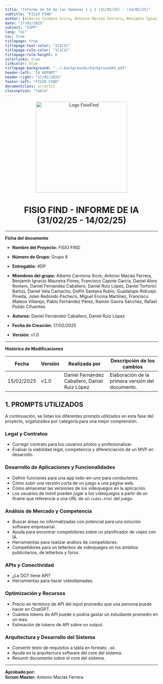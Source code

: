 ```yaml
---
title: "Informe de IA de las Semanas 1 y 2 (31/02/25) - (14/02/25)"
subtitle: "FISIO FIND"
author: [Alberto Carmona Sicre, Antonio Macías Ferrera, Benjamín Ignacio Maureira Flores, Francisco Capote García, Daniel Alors Romero, Daniel Fernández Caballero, Daniel Ruiz López, Daniel Tortorici Bartús, Daniel Vela Camacho, Delfín Santana Rubio, Guadalupe Ridruejo Pineda, Julen Redondo Pacheco, Miguel Encina Martínez, Francisco Mateos Villarejo, Pablo Fernández Pérez, Ramón Gavira Sánchez, Rafael Pulido Cifuentes]                                                # CHANGE IF NEEDED
date: "17/02/2025"
subject: "ISPP"
lang: "es"
toc: true
titlepage: true
titlepage-text-color: "1C1C1C"
titlepage-rule-color: "1C1C1C"
titlepage-rule-height: 0
colorlinks: true
linkcolor: blue
titlepage-background: "../.backgrounds/background4V.pdf"
header-left: "IA REPORT"
header-right: "17/02/2025"
footer-left: "FISIO FIND"
documentclass: scrartcl
classoption: "table"
---
```


<!-- Portada con Logo -->

<p align="center">
  <img
    src="../../../.img/Logo_FisioFind_Verde_sin_fondo.PNG"
    alt="Logo FisioFind"
    width="300"
  />
</p>

<h1 align="center" style={{ fontSize: "30px", fontWeight: "bold" }}>
  FISIO FIND - INFORME DE IA (31/02/25 - 14/02/25)
</h1>

---
**Ficha del documento**

- **Nombre del Proyecto:** FISIO FIND

- **Número de Grupo:** Grupo 6

- **Entregable:** #DP

- **Miembros del grupo:** Alberto Carmona Sicre, Antonio Macías Ferrera, Benjamín Ignacio Maureira Flores, Francisco Capote García, Daniel Alors Romero, Daniel Fernández Caballero, Daniel Ruiz López, Daniel Tortorici Bartús, Daniel Vela Camacho, Delfín Santana Rubio, Guadalupe Ridruejo Pineda, Julen Redondo Pacheco, Miguel Encina Martínez, Francisco Mateos Villarejo, Pablo Fernández Pérez, Ramón Gavira Sánchez, Rafael Pulido Cifuentes.

- **Autores:** Daniel Fernández Caballero, Daniel Ruiz López

- **Fecha de Creación:** 17/02/2025  

- **Versión:** v1.0




---

**Histórico de Modificaciones**

| Fecha      | Versión | Realizada por   | Descripción de los cambios                       |
| ---------- | ------- | --------------- | ------------------------------------------------ |
| 15/02/2025 | v1.0    | Daniel Fernández Caballero, Daniel Ruiz López | Elaboración de la primera versión del documento. |


## 1. PROMPTS UTILIZADOS

A continuación, se listan los diferentes prompts utilizados en esta fase del proyecto, organizados por categoría para una mejor comprensión.

### Legal y Contratos

- Corregir contrato para los usuarios pilotos y profesionalizar.
- Evaluar la viabilidad legal, competencia y diferenciación de un MVP en desarrollo.

### Desarrollo de Aplicaciones y Funcionalidades

- Definir funciones para una app todo-en-uno para conductores.
- Cómo subir una versión corta de un juego a una página web.
- Cómo almacenar las versiones de los videojuegos en la aplicación.
- Los usuarios de móvil pueden jugar a los videojuegos a partir de un iframe que referencie a una URL de un `index.html` del juego.

### Análisis de Mercado y Competencia

-  Buscar áreas no informatizadas con potencial para una solución software empresarial.  
-  Ayuda para encontrar competidores sobre un planificador de viajes con IA.  
-  Herramientas para realizar análisis de competidores.  
-  Competidores para un letterbox de videojuegos en los ámbitos publicitarios, de letterbox y foros.  

### APIs y Conectividad

-  ¿La DGT tiene API?  
-  Herramientas para hacer videollamadas.  

### Optimización y Recursos

- Precio en términos de API del input promedio que una persona puede hacer en ChatGPT.
- Cuántos tokens de API puede o podría gastar un estudiante promedio en un mes.
- Estimación de tokens de API sobre un output.

### Arquitectura y Desarrollo del Sistema

- Convertir texto de requisitos a tabla en formato `.md`.
- Ayuda en la arquitectura software del core del sistema.
- Resumir documento sobre el core del sistema.

---

**Aprobado por:**  
**Scrum Master:** Antonio Macías Ferrera
